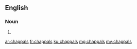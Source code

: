 ==English==

===Noun===
{{head|en}}

# {{plural of|chappal}}

[[ar:chappals]]
[[fr:chappals]]
[[ku:chappals]]
[[mg:chappals]]
[[my:chappals]]